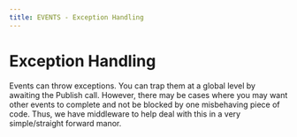 ```yaml
---
title: EVENTS - Exception Handling
---
```


# Exception Handling

Events can throw exceptions.  You can trap them at a global level by awaiting the Publish call.  However, there may be cases
where you may want other events to complete and not be blocked by one misbehaving piece of code.  Thus, we have middleware to help
deal with this in a very simple/straight forward manor.  

